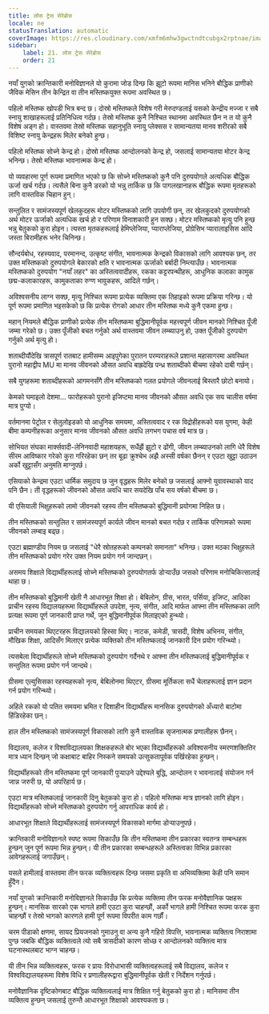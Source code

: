 ```yaml
---
title: लोस ट्रेस सेरेब्रोस
locale: ne
statusTranslation: automatic
coverImage: https://res.cloudinary.com/xmfm6mhw3gwctndtcubgx2rptnae/image/upload/v1740337243/small_cover_educacion_fundamental_a051170f1c.webp
sidebar:
    label: 21. लोस ट्रेस सेरेब्रोस
    order: 21
---
```

नयाँ युगको क्रान्तिकारी मनोविज्ञानले यो कुरामा जोड दिन्छ कि झूटो रूपमा मानिस भनिने बौद्धिक प्राणीको जैविक मेसिन तीन केन्द्रित वा तीन मस्तिष्कयुक्त रूपमा अवस्थित छ।

पहिलो मस्तिष्क खोपडी भित्र बन्द छ। दोस्रो मस्तिष्कले विशेष गरी मेरुदण्डलाई यसको केन्द्रीय मज्जा र सबै स्नायु शाखाहरूलाई प्रतिनिधित्व गर्दछ। तेस्रो मस्तिष्क कुनै निश्चित स्थानमा अवस्थित छैन न त यो कुनै विशेष अङ्ग हो। वास्तवमा तेस्रो मस्तिष्क सहानुभूति स्नायु प्लेक्सस र सामान्यतया मानव शरीरको सबै विशिष्ट स्नायु केन्द्रहरू मिलेर बनेको हुन्छ।

पहिलो मस्तिष्क सोच्ने केन्द्र हो। दोस्रो मस्तिष्क आन्दोलनको केन्द्र हो, जसलाई सामान्यतया मोटर केन्द्र भनिन्छ। तेस्रो मस्तिष्क भावनात्मक केन्द्र हो।

यो व्यवहारमा पूर्ण रूपमा प्रमाणित भएको छ कि सोच्ने मस्तिष्कको कुनै पनि दुरुपयोगले अत्यधिक बौद्धिक ऊर्जा खर्च गर्दछ। त्यसैले बिना कुनै डरको यो भन्नु तार्किक छ कि पागलखानाहरू बौद्धिक रूपमा मृतहरूको लागि वास्तविक चिहान हुन्।

सन्तुलित र सामंजस्यपूर्ण खेलकुदहरू मोटर मस्तिष्कको लागि उपयोगी छन्, तर खेलकुदको दुरुपयोगको अर्थ मोटर ऊर्जाको अत्यधिक खर्च हो र परिणाम विनाशकारी हुन सक्छ। मोटर मस्तिष्कको मृत्यु पनि हुन्छ भन्नु बेतुकको कुरा होइन। त्यस्ता मृतकहरूलाई हेमिप्लेजिया, प्याराप्लेजिया, प्रोग्रेसिभ प्यारालाइसिस आदि जस्ता बिरामीहरू भनेर चिनिन्छ।

सौन्दर्यबोध, रहस्यवाद, परमानन्द, उत्कृष्ट संगीत, भावनात्मक केन्द्रको विकासको लागि आवश्यक छन्, तर उक्त मस्तिष्कको दुरुपयोगले बेकारको क्षति र भावनात्मक ऊर्जाको बर्बादी निम्त्याउँछ। भावनात्मक मस्तिष्कको दुरुपयोग "नयाँ लहर" का अस्तित्ववादीहरू, रकका कट्टरपन्थीहरू, आधुनिक कलाका कामुक छद्म-कलाकारहरू, कामुकताका रुग्ण भावुकहरू, आदिले गर्छन्।

अविश्वसनीय लाग्न सक्छ, मृत्यु निश्चित रूपमा प्रत्येक व्यक्तिमा एक तिहाइको रूपमा प्रक्रिया गरिन्छ। यो पूर्ण रूपमा प्रमाणित भइसकेको छ कि प्रत्येक रोगको आधार तीन मस्तिष्क मध्ये कुनै एकमा हुन्छ।

महान् नियमले बौद्धिक प्राणीको प्रत्येक तीन मस्तिष्कमा बुद्धिमानीपूर्वक महत्त्वपूर्ण जीवन मानको निश्चित पूँजी जम्मा गरेको छ। उक्त पूँजीको बचत गर्नुको अर्थ वास्तवमा जीवन लम्ब्याउनु हो, उक्त पूँजीको दुरुपयोग गर्नुको अर्थ मृत्यु हो।

शताब्दीयौंदेखि त्रासपूर्ण रातबाट हामीसम्म आइपुगेका पुरातन परम्पराहरूले प्रशान्त महासागरमा अवस्थित पुरानो महाद्वीप MU मा मानव जीवनको औसत अवधि बाह्रदेखि पन्ध्र शताब्दीको बीचमा रहेको दाबी गर्छन्।

सबै युगहरूमा शताब्दीहरूको आगमनसँगै तीन मस्तिष्कको गलत प्रयोगले जीवनलाई बिस्तारै छोटो बनायो।

केमको घमाइलो देशमा... फारोहरूको पुरानो इजिप्टमा मानव जीवनको औसत अवधि एक सय चालीस वर्षमा मात्र पुग्यो।

वर्तमानमा पेट्रोल र सेलुलोइडको यो आधुनिक समयमा, अस्तित्ववाद र रक विद्रोहीहरूको यस युगमा, केही बीमा कम्पनीहरूका अनुसार मानव जीवनको औसत अवधि लगभग पचास वर्ष मात्र छ।

सोभियत संघका मार्क्सवादी-लेनिनवादी महाशयहरू, सधैंझैं झुटो र ढोंगी, जीवन लम्ब्याउनको लागि धेरै विशेष सीरम आविष्कार गरेको कुरा गरिरहेका छन् तर बूढा क्रुश्चेभ अझै अस्सी वर्षका छैनन् र एउटा खुट्टा उठाउन अर्को खुट्टासँग अनुमति माग्नुपर्छ।

एसियाको केन्द्रमा एउटा धार्मिक समुदाय छ जुन वृद्धहरू मिलेर बनेको छ जसलाई आफ्नो युवावस्थाको याद पनि छैन। ती वृद्धहरूको जीवनको औसत अवधि चार सयदेखि पाँच सय वर्षको बीचमा छ।

यी एसियाली भिक्षुहरूको लामो जीवनको रहस्य तीन मस्तिष्कको बुद्धिमानी प्रयोगमा निहित छ।

तीन मस्तिष्कको सन्तुलित र सामंजस्यपूर्ण कार्यले जीवन मानको बचत गर्दछ र तार्किक परिणामको रूपमा जीवनको लम्बाइ बढ्छ।

एउटा ब्रह्माण्डीय नियम छ जसलाई "धेरै स्रोतहरूको कम्पनको समानता" भनिन्छ। उक्त मठका भिक्षुहरूले तीन मस्तिष्कको प्रयोग गरेर उक्त नियम प्रयोग गर्न जान्दछन्।

असमय शिक्षाले विद्यार्थीहरूलाई सोच्ने मस्तिष्कको दुरुपयोगतर्फ डोर्‍याउँछ जसको परिणाम मनोचिकित्सालाई थाहा छ।

तीन मस्तिष्कको बुद्धिमानी खेती नै आधारभूत शिक्षा हो। बेबिलोन, ग्रीस, भारत, पर्सिया, इजिप्ट, आदिका प्राचीन रहस्य विद्यालयहरूमा विद्यार्थीहरूले उपदेश, नृत्य, संगीत, आदि मार्फत आफ्ना तीन मस्तिष्कका लागि प्रत्यक्ष रूपमा पूर्ण जानकारी प्राप्त गर्थे, जुन बुद्धिमानीपूर्वक मिलाइएको हुन्थ्यो।

प्राचीन समयका थिएटरहरू विद्यालयको हिस्सा थिए। नाटक, कमेडी, त्रासदी, विशेष अभिनय, संगीत, मौखिक शिक्षा, आदिसँग मिलाएर प्रत्येक व्यक्तिको तीन मस्तिष्कलाई जानकारी दिन प्रयोग गरिन्थ्यो।

त्यसबेला विद्यार्थीहरूले सोच्ने मस्तिष्कको दुरुपयोग गर्दैनथे र आफ्ना तीन मस्तिष्कलाई बुद्धिमानीपूर्वक र सन्तुलित रूपमा प्रयोग गर्न जान्दथे।

ग्रीसमा एल्युसिसका रहस्यहरूको नृत्य, बेबिलोनमा थिएटर, ग्रीसमा मूर्तिकला सधैं चेलाहरूलाई ज्ञान प्रदान गर्न प्रयोग गरिन्थ्यो।

अहिले रकको यो पतित समयमा भ्रमित र दिशाहीन विद्यार्थीहरू मानसिक दुरुपयोगको अँध्यारो बाटोमा हिंडिरहेका छन्।

हाल तीन मस्तिष्कको सामंजस्यपूर्ण विकासको लागि कुनै वास्तविक सृजनात्मक प्रणालीहरू छैनन्।

विद्यालय, कलेज र विश्वविद्यालयका शिक्षकहरूले बोर भएका विद्यार्थीहरूको अविश्वसनीय स्मरणशक्तितिर मात्र ध्यान दिन्छन् जो कक्षाबाट बाहिर निस्कने समयको उत्सुकतापूर्वक पर्खिरहेका हुन्छन्।

विद्यार्थीहरूको तीन मस्तिष्कमा पूर्ण जानकारी पुर्‍याउने उद्देश्यले बुद्धि, आन्दोलन र भावनालाई संयोजन गर्न जान्न जरुरी छ, यो अपरिहार्य छ।

एउटा मात्र मस्तिष्कलाई जानकारी दिनु बेतुकको कुरा हो। पहिलो मस्तिष्क मात्र ज्ञानको लागि होइन। विद्यार्थीहरूको सोच्ने मस्तिष्कको दुरुपयोग गर्नु आपराधिक कार्य हो।

आधारभूत शिक्षाले विद्यार्थीहरूलाई सामंजस्यपूर्ण विकासको मार्गमा डोर्‍याउनुपर्छ।

क्रान्तिकारी मनोविज्ञानले स्पष्ट रूपमा सिकाउँछ कि तीन मस्तिष्कमा तीन प्रकारका स्वतन्त्र सम्बन्धहरू हुन्छन् जुन पूर्ण रूपमा भिन्न हुन्छन्। यी तीन प्रकारका सम्बन्धहरूले अस्तित्वका विभिन्न प्रकारका आवेगहरूलाई जगाउँछन्।

यसले हामीलाई वास्तवमा तीन फरक व्यक्तित्वहरू दिन्छ जसमा प्रकृति वा अभिव्यक्तिमा केही पनि समान हुँदैन।

नयाँ युगको क्रान्तिकारी मनोविज्ञानले सिकाउँछ कि प्रत्येक व्यक्तिमा तीन फरक मनोवैज्ञानिक पक्षहरू हुन्छन्। मानसिक सारको एक भागले हामी एउटा कुरा चाहन्छौं, अर्को भागले हामी निश्चित रूपमा फरक कुरा चाहन्छौं र तेस्रो भागको कारणले हामी पूर्ण रूपमा विपरीत काम गर्छौं।

चरम पीडाको क्षणमा, सायद प्रियजनको गुमाउनु वा अन्य कुनै गहिरो विपत्ति, भावनात्मक व्यक्तित्व निराशामा पुग्छ जबकि बौद्धिक व्यक्तित्वले त्यो सबै त्रासदीको कारण सोध्छ र आन्दोलनको व्यक्तित्व मात्र घटनास्थलबाट भाग्न चाहन्छ।

यी तीन भिन्न व्यक्तित्वहरू, फरक र प्रायः विरोधाभासी व्यक्तित्वहरूलाई सबै विद्यालय, कलेज र विश्वविद्यालयहरूमा विशेष विधि र प्रणालीहरूद्वारा बुद्धिमानीपूर्वक खेती र निर्देशन गर्नुपर्छ।

मनोवैज्ञानिक दृष्टिकोणबाट बौद्धिक व्यक्तित्वलाई मात्र शिक्षित गर्नु बेतुकको कुरा हो। मानिसमा तीन व्यक्तित्व हुन्छन् जसलाई तुरुन्तै आधारभूत शिक्षाको आवश्यकता छ।
